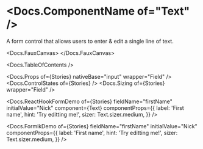 


<Meta of={Stories} />

# <Docs.ComponentName of="Text" />

A form control that allows users to enter & edit a single line of text.

<Docs.FauxCanvas>
  <Text placeholder="Type something!" sizer={Text.sizer.medium} />
</Docs.FauxCanvas>

<Docs.TableOfContents />

<Docs.Props of={Stories} nativeBase="input" wrapper="Field" />
<Docs.ControlStates of={Stories} />
<Docs.Sizing of={Stories} wrapper="Field" />

<Docs.ReactHookFormDemo
  of={Stories}
  fieldName="firstName"
  initialValue="Nick"
  component={Text}
  componentProps={{
    label: 'First name',
    hint: 'Try editting me!',
    sizer: Text.sizer.medium,
  }}
/>

<Docs.FormikDemo
  of={Stories}
  fieldName="firstName"
  initialValue="Nick"
  componentProps={{
    label: 'First name',
    hint: 'Try editting me!',
    sizer: Text.sizer.medium,
  }}
/>
